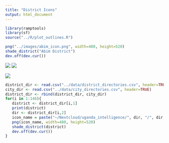 ```yaml
---
title: "District Icons"
output: html_document
---
```


```r
library(ramptools)
library(sf)
source("../R/plot_outlines.R")
```


```r
png("../images/abim_icon.png", width=480, height=520)
shade_district("Abim District")
dev.off(dev.cur())
```

![](../images/abim_icon.png)
![](~/Nextcloud/uganda_intelligence/abim_district/abim_district_icon.png)

![](~/Nextcloud/uganda_intelligence/arua_district/arua_district_icon.png) 

```r
district_dir <- read.csv("../data/district_directories.csv", header=TRUE)
city_dir <- read.csv("../data/city_directories.csv", header=TRUE)
district_dir <- rbind(district_dir, city_dir)
for(i in 1:146){
   district <- district_dir[i,1]
   print(district)
   dir <- district_dir[i,2]
   icon_name = paste("~/Nextcloud/uganda_intelligence/", dir, "/", dir, "_icon.png", sep="")
   png(icon_name, width=480, height=520)
   shade_district(district)
   dev.off(dev.cur())
}
```

